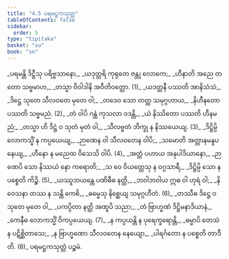```yaml
---
title: "4.5 ပရမဋ္ဌကသုတ္တ"
tableOfContents: false
sidebar:
  order: 5
type: "tipitaka"
basket: "su"
book: "sn"
---
```



<DynamicBreadcrumb />

<Division number="803" book="sn" e="ch" v="18" p="403">

<Paragraph number="968" type="verses" book="sn">
_ပရမန္တိ ဒိဋ္ဌီသု ပရိဗ္ဗသာနော,_  
_ယဒုတ္တရိ ကုရုတေ ဇန္တု လောကေ;_  
_ဟီနာတိ အညေ တတော သဗ္ဗမာဟ,_  
_တသ္မာ ဝိဝါဒါနိ အဝီတိဝတ္တော. (1)_  

</Paragraph>

</Division>
<Division number="804" book="sn" e="ch" v="18" p="403">

<Paragraph number="969" type="verses" book="sn">
_ယဒတ္တနီ ပဿတိ အာနိသံသံ,_  
_ဒိဋ္ဌေ သုတေ သီလဝတေ မုတေ ဝါ;_  
_တဒေဝ သော တတ္ထ သမုဂ္ဂဟာယ,_  
_နိဟီနတော ပဿတိ သဗ္ဗမညံ. (2)_  

</Paragraph>

</Division>
<Division number="805" book="sn" e="ch" v="18" p="404">

<Paragraph number="970" type="verses" book="sn">
_တံ ဝါပိ ဂန္ထံ ကုသလာ ဝဒန္တိ,_  
_ယံ နိဿိတော ပဿတိ ဟီနမညံ;_  
_တသ္မာ ဟိ ဒိဋ္ဌံ ဝ သုတံ မုတံ ဝါ,_  
_သီလဗ္ဗတံ ဘိက္ခု န နိဿယေယျ. (3)_  

</Paragraph>

</Division>
<Division number="806" book="sn" e="ch" v="18" p="404">

<Paragraph number="971" type="verses" book="sn">
_ဒိဋ္ဌိမ္ပိ လောကသ္မိံ န ကပ္ပယေယျ,_  
_ဉာဏေန ဝါ သီလဝတေန ဝါပိ;_  
_သမောတိ အတ္တာနမနူပနေယျ,_  
_ဟီနော န မညေထ ဝိသေသိ ဝါပိ. (4)_  

</Paragraph>

</Division>
<Division number="807" book="sn" e="ch" v="18" p="404">

<Paragraph number="972" type="verses" book="sn">
_အတ္တံ ပဟာယ အနုပါဒိယာနော,_  
_ဉာဏေပိ သော နိဿယံ နော ကရောတိ;_  
_သ ဝေ ဝိယတ္တေသု န ဝဂ္ဂသာရီ,_  
_ဒိဋ္ဌိမ္ပိ သော န ပစ္စေတိ ကိဉ္စိ. (5)_  

</Paragraph>

</Division>
<Division number="808" book="sn" e="ch" v="18" p="404">

<Paragraph number="973" type="verses" book="sn">
_ယဿူဘယန္တေ ပဏိဓီဓ နတ္ထိ,_  
_ဘဝါဘဝါယ ဣဓ ဝါ ဟုရံ ဝါ;_  
_နိဝေသနာ တဿ န သန္တိ ကေစိ,_  
_ဓမ္မေသု နိစ္ဆေယျ သမုဂ္ဂဟီတံ. (6)_  

</Paragraph>

</Division>
<Division number="809" book="sn" e="ch" v="18" p="404">

<Paragraph number="974" type="verses" book="sn">
_တဿီဓ ဒိဋ္ဌေ ဝ သုတေ မုတေ ဝါ,_  
_ပကပ္ပိတာ နတ္ထိ အဏူပိ သညာ;_  
_တံ ဗြာဟ္မဏံ ဒိဋ္ဌိမနာဒိယာနံ,_  
_ကေနီဓ လောကသ္မိံ ဝိကပ္ပယေယျ. (7)_  

</Paragraph>

</Division>
<Division number="810" book="sn" e="ch" v="18" p="404">

<Paragraph number="975" type="verses" book="sn">
_န ကပ္ပယန္တိ န ပုရေက္ခရောန္တိ,_  
_ဓမ္မာပိ တေသံ န ပဋိစ္ဆိတာသေ;_  
_န ဗြာဟ္မဏော သီလဝတေန နေယျော,_  
_ပါရင်္ဂတော န ပစ္စေတိ တာဒီတိ. (8)_  


</Paragraph>
</Division>

<Paragraph number="976" type="center" book="sn">
ပရမဋ္ဌကသုတ္တံ ပဉ္စမံ.
</Paragraph>